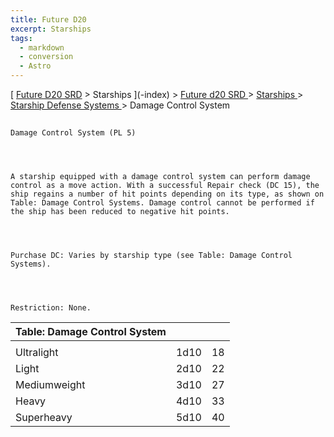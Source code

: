 ```yaml
---
title: Future D20
excerpt: Starships
tags:
  - markdown
  - conversion
  - Astro
---
```







[
[Future D20 SRD]( / ) > Starships
     ](-index)
     >
     [
      Future d20 SRD
     ](future-d20-srd-index)
     >
     [
      Starships
     ](future-d20-srd-starships-index)
     >
     [
      Starship Defense Systems
     ](future-d20-srd-starships-starship-defense-systems-index)
     > Damage Control System
    




## 
    Damage Control System (PL 5)
   



    A starship equipped with a damage control system can perform damage control as a move action. With a successful Repair check (DC 15), the ship regains a number of hit points depending on its type, as shown on Table: Damage Control Systems. Damage control cannot be performed if the ship has been reduced to negative hit points.
   



    Purchase DC: Varies by starship type (see Table: Damage Control Systems).
   



    Restriction: None.
   


| Table: Damage Control System |  |  |
| :------------------------------ | :--: | --: |
|  |  |  |
| Ultralight | 1d10 | 18 |
| Light | 2d10 | 22 |
| Mediumweight | 3d10 | 27 |
| Heavy | 4d10 | 33 |
| Superheavy | 5d10 | 40 |






